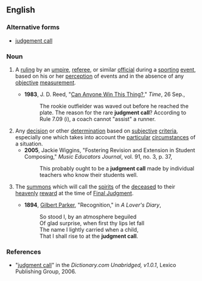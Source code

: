 ==English==

===Alternative forms===
*[[judgement call]]

===Noun===
{{en-noun|head=[[judgment]] [[call]]}}

# {{context|sports}} A [[ruling]] by an [[umpire]], [[referee]], or similar [[official]] during a [[sporting]] [[event]], based on his or her [[perception]] of events and in the absence of any [[objective]] [[measurement]].
#*'''1983''', J. D. Reed, "[http://www.time.com/time/magazine/article/0,9171,949830,00.html Can Anyone Win This Thing?]," ''Time'', 26 Sep.,
#*:The rookie outfielder was waved out before he reached the plate. The reason for the rare '''judgment call'''? According to Rule 7.09 (i), a coach cannot "assist" a runner.
# Any [[decision]] or other [[determination]] based on [[subjective]] [[criteria]], especially one which takes into account the [[particular]] [[circumstances]] of a situation.
#*'''2005''', Jackie Wiggins, "Fostering Revision and Extension in Student Composing," ''Music Educators Journal'', vol. 91, no. 3, p. 37,
#*:This probably ought to be a '''judgment call''' made by individual teachers who know their students well.
# {{context|Christianity}} The [[summons]] which will call the [[spirit]]s of the [[deceased]] to their [[heavenly]] [[reward]] at the time of [[Final Judgment]].
#*'''1894''', [[w:Gilbert_Parker|Gilbert Parker]], "Recognition," in ''A Lover's Diary'',
#*:So stood I, by an atmosphere beguiled
#*:Of glad surprise, when first thy lips let fall
#*:The name I lightly carried when a child,
#*:That I shall rise to at the '''judgment call'''.

===References===
*"[http://dictionary.reference.com/search?r=2&q=judgment%20call judgment call]" in the ''Dictionary.com Unabridged, v1.0.1'', Lexico Publishing Group, 2006.